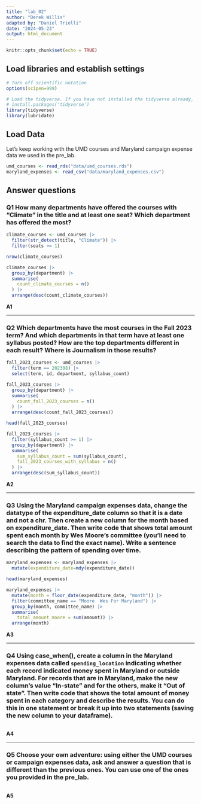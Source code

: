 ```yaml
---
title: "lab_02"
author: "Derek Willis"
adapted by: "Daniel Trielli"
date: "2024-05-23"
output: html_document
---
```


```r
knitr::opts_chunk$set(echo = TRUE)
```

## Load libraries and establish settings

```r
# Turn off scientific notation
options(scipen=999)

# Load the tidyverse. If you have not installed the tidyverse already, remove the # from the next line and run it first.  
# install.packages('tidyverse')
library(tidyverse)
library(lubridate)
```

## Load Data

Let's keep working with the UMD courses and Maryland campaign expense data we used in the pre_lab.

```r
umd_courses <- read_rds("data/umd_courses.rds")
maryland_expenses <- read_csv("data/maryland_expenses.csv")
```

## Answer questions

### **Q1** How many departments have offered the courses with "Climate" in the title and at least one seat? Which department has offered the most?

```r
climate_courses <- umd_courses |>
  filter(str_detect(title, "Climate")) |>
  filter(seats >= 1)

nrow(climate_courses)
```
```r
climate_courses |>
  group_by(department) |>
  summarise(
    count_climate_courses = n()
  ) |>
  arrange(desc(count_climate_courses))
```


**A1**

------------------------------------------------------------------------

### **Q2** Which departments have the most courses in the Fall 2023 term? And which departments in that term have at least one syllabus posted? How are the top departments different in each result? Where is Journalism in those results?

```r
fall_2023_courses <- umd_courses |>
  filter(term == 202308) |>
  select(term, id, department, syllabus_count)
```

```r
fall_2023_courses |>
  group_by(department) |>
  summarise(
    count_fall_2023_courses = n()
  ) |>
  arrange(desc(count_fall_2023_courses))

head(fall_2023_courses)
```

```r
fall_2023_courses |>
  filter(syllabus_count >= 1) |>
  group_by(department) |>
  summarise(
    sum_syllabus_count = sum(syllabus_count),
    fall_2023_courses_with_syllabus = n()
  ) |>
  arrange(desc(sum_syllabus_count))
```


**A2**

------------------------------------------------------------------------

### **Q3** Using the Maryland campaign expenses data, change the datatype of the expenditure_date column so that it is a date and not a chr. Then create a new column for the month based on expenditure_date. Then write code that shows total amount spent each month by Wes Moore's committee (you'll need to search the data to find the exact name). Write a sentence describing the pattern of spending over time.

```r
maryland_expenses <- maryland_expenses |> 
  mutate(expenditure_date=mdy(expenditure_date))

head(maryland_expenses)
```

```r
maryland_expenses |>
  mutate(month = floor_date(expenditure_date, "month")) |>
  filter(committee_name == "Moore  Wes For Maryland") |>
  group_by(month, committee_name) |>
  summarise(
    total_amount_moore = sum(amount)) |>
  arrange(month)
```

**A3**

------------------------------------------------------------------------

### **Q4** Using case_when(), create a column in the Maryland expenses data called `spending_location` indicating whether each record indicated money spent in Maryland or outside Maryland. For records that are in Maryland, make the new column's value "In-state" and for the others, make it "Out of state". Then write code that shows the total amount of money spent in each category and describe the results. You can do this in one statement or break it up into two statements (saving the new column to your dataframe).

```r

```

**A4**

------------------------------------------------------------------------

### **Q5** Choose your own adventure: using either the UMD courses or campaign expenses data, ask and answer a question that is different than the previous ones. You can use one of the ones you provided in the pre_lab.

```r

```

**A5**
